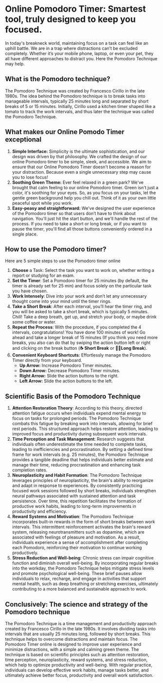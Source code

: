 # Online Pomodoro Timer: Smartest tool, truly designed to keep you focused.

In today's breakneck world, maintaining focus on a task can feel like an uphill battle. We are in a trap where distractions can’t be excluded completely. Whether it’s your mobile phone, laptop, or even your pet, they all have different approaches to distract you. Here the Pomodoro Technique may help.

## What is the Pomodoro technique?

The Pomodoro Technique was created by Francesco Cirillo in the late 1980s. The idea behind the Pomodoro technique is to break tasks into manageable intervals, typically 25 minutes long and separated by short breaks of 5 or 15 minutes. Initially, Cirillo used a kitchen timer shaped like a tomato to track the work intervals, and thus later the technique was called the Pomodoro Technique.

## What makes our Online Pomodo Timer exceptional

1. **Simple Interface:** Simplicity is the ultimate sophistication, and our design was driven by that philosophy. We crafted the design of our online Pomodoro timer to be simple, sleek, and accessible. We aim to ensure that our Online Pomodoro Timer doesn't become a reason for your distraction. Because even a single unnecessary step may cause you to lose focus!
2. **Soothing Green Theme:** Ever feel relaxed in a green park? We've brought that calm feeling to our online Pomodoro timer. Green isn't just a color, it's soothing for your eyes. So, as you focus on your tasks, let the gentle green background help you chill out. Think of it as your own little peaceful spot while you work.
3. **Easy-peasy and straightforward:** We've designed the user experience of the Pomodoro timer so that users don’t have to think about navigation. You'll just hit the start button, and we'll handle the rest of the process. If you need to take a short or long break, or if you want to pause the timer, you'll find all those buttons conveniently ordered in a single place.

## How to use the Pomodoro timer?

Here are 5 simple steps to use the Pomodoro timer online

1. **Choose** a Task: Select the task you want to work on, whether writing a report or studying for an exam.
2. **Set the Timer**: Set a Pomodoro timer for 25 minutes (by default, the timer is already set for 25 min) and focus solely on the particular task you have chosen.
3. **Work Intensely**: Dive into your work and don’t let any unnecessary thought come into your mind until the timer rings.
4. **Take a Short Break**: After each interval, you’ll hear the timer ring, and you will be asked to take a short break, which is typically 5 minutes. Chill! Take a deep breath, get up, and stretch your body, or maybe drink some coffee or water.
5. **Repeat the Process**: With the procedure, if you completed the 4 intervals, congratulations! You have done 100 minutes of work! Go ahead and take a longer break of 15 minutes (If you think you need more breaks, you also can do that by swiping the action button left or right and clicking on the break button (**☕️ Short Break** or **🚶‍♀️Long Break**).
6. **Convenient Keyboard Shortcuts**: Effortlessly manage the Pomodoro Timer directly from your keyboard.
    - **Up Arrow:** Increase Pomodoro Timer minutes.
    - **Down Arrow:** Decrease Pomodoro Timer minutes.
    - **Right Arrow:** Slide the action buttons to the right.
    - **Left Arrow:** Slide the action buttons to the left.

## Scientific Basis of the Pomodoro Technique

1. **Attention Restoration Theory**: According to this theory, directed attention fatigue occurs when individuals expend mental energy to focus on tasks for prolonged periods. The Pomodoro Technique combats this fatigue by breaking work into intervals, allowing for brief rest periods. This structured approach helps restore attention, leading to improved focus and productivity during subsequent work intervals.
2. **Time Perception and Task Management**: Research suggests that individuals often underestimate the time needed to complete tasks, leading to inefficiencies and procrastination. By setting a defined time frame for work intervals (e.g. 25 minutes), the Pomodoro Technique provides a tangible deadline that helps individuals better estimate and manage their time, reducing procrastination and enhancing task completion rates.
3. **Neuroplasticity and Habit Formation**: The Pomodoro Technique leverages principles of neuroplasticity, the brain's ability to reorganize and adapt in response to experiences. By consistently practicing focused work sessions followed by short breaks, individuals strengthen neural pathways associated with sustained attention and task persistence. Over time, this repetition facilitates the formation of productive work habits, leading to long-term improvements in productivity and efficiency.
4. **Reward Systems and Motivation**: The Pomodoro Technique incorporates built-in rewards in the form of short breaks between work intervals. This intermittent reinforcement activates the brain's reward system, releasing neurotransmitters such as dopamine, which are associated with feelings of pleasure and motivation. As a result, individuals experience a sense of accomplishment after completing each Pomodoro, reinforcing their motivation to continue working productively.
5. **Stress Reduction and Well-being**: Chronic stress can impair cognitive function and diminish overall well-being. By incorporating regular breaks into the workday, the Pomodoro Technique helps mitigate stress levels and promote psychological well-being. These brief pauses allow individuals to relax, recharge, and engage in activities that support mental health, such as deep breathing or stretching exercises, ultimately contributing to a more balanced and sustainable approach to work.

## Conclusively: The science and strategy of the Pomodoro technique

The Pomodoro Technique is a time management and productivity approach created by Francesco Cirillo in the late 1980s. It involves dividing tasks into intervals that are usually 25 minutes long, followed by short breaks. This technique helps to overcome distractions and maintain focus. The Pomodoro Timer online is designed to improve user experience and minimize distractions, with a simple and calming green theme. The technique is based on scientific principles such as attention restoration, time perception, neuroplasticity, reward systems, and stress reduction, which help to optimize productivity and well-being. With regular practice, individuals can develop effective work habits, manage tasks better, and ultimately achieve better focus, productivity and overall work satisfaction.